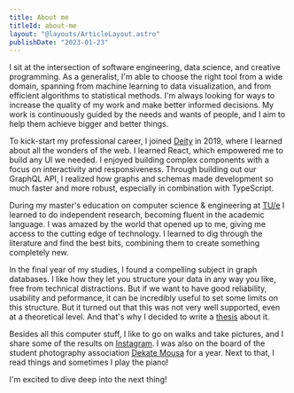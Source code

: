 ```yaml
---
title: About me
titleId: about-me
layout: "@layouts/ArticleLayout.astro"
publishDate: "2023-01-23"
---
```



I sit at the intersection of software engineering, data science, and creative programming. As a generalist, I'm able to choose the right tool from a wide domain, spanning from machine learning to data visualization, and from efficient algorithms to statistical methods. I'm always looking for ways to increase the quality of my work and make better informed decisions. My work is continuously guided by the needs and wants of people, and I aim to help them achieve bigger and better things.

To kick-start my professional career, I joined [Deity](https://deity.io/) in 2019, where I learned about all the wonders of the web. I learned React, which empowered me to build any UI we needed. I enjoyed building complex components with a focus on interactivity and responsiveness. Through building out our GraphQL API, I realized how graphs and schemas made development so much faster and more robust, especially in combination with TypeScript.

During my master's education on computer science & engineering at [TU/e](https://tue.nl/) I learned to do independent research, becoming fluent in the academic language. I was amazed by the world that opened up to me, giving me access to the cutting edge of technology. I learned to dig through the literature and find the best bits, combining them to create something completely new.

In the final year of my studies, I found a compelling subject in graph databases. I like how they let you structure your data in any way you like, free from technical distractions. But if we want to have good reliability, usability and peformance, it can be incredibly useful to set some limits on this structure. But it turned out that this was not very well supported, even at a theoretical level. And that's why I decided to write a [thesis](https://github.com/nimobeeren/thesis/raw/main/docs/thesis.pdf) about it.

Besides all this computer stuff, I like to go on walks and take pictures, and I share some of the results on [Instagram](https://instagram.com/nimobeeren/). I was also on the board of the student photography association [Dekate Mousa](https://dekatemousa.nl/) for a year. Next to that, I read things and sometimes I play the piano!

I'm excited to dive deep into the next thing!
